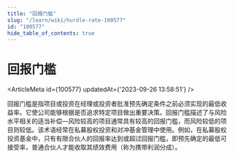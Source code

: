 ```yaml
---
title: "回报门槛"
slug: "/learn/wiki/hurdle-rate-100577"
id: "100577"
hide_table_of_contents: true
---
```



# 回报门槛

<ArticleMeta id={100577} updatedAt={'2023-09-26 13:58:51'} />
<div className='border-solid border-b border-t-0 my-4 border-[var(--ifm-color-gray-300)]' />

回报门槛是指项目或投资在经理或投资者批准预先确定条件之前必须实现的最低收益率。它使公司能够根据是否追求特定项目做出重要决策。回报门槛描述了与风险水平相关的适当补偿—风险较高的项目通常具有较高的回报门槛，而风险较低的项目则较低。该术语经常在私募股权投资和对冲基金管理中使用。例如，在私募股权投资基金中，只有有限合伙人的回报率达到或超过回报门槛，即预先确定的最低可接受率，普通合伙人才能收取其绩效费用（称为携带利润分成）。
